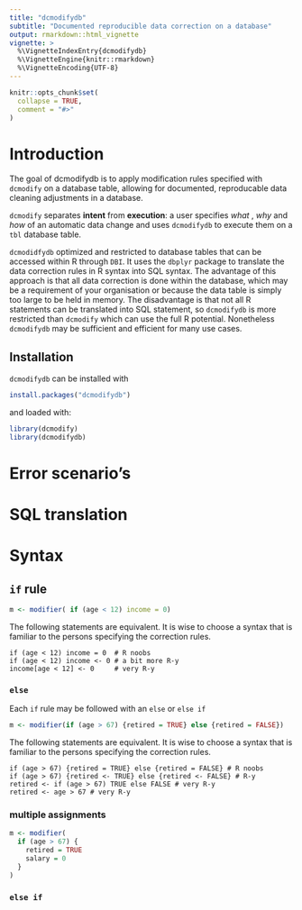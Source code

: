 ```yaml
---
title: "dcmodifydb"
subtitle: "Documented reproducible data correction on a database"
output: rmarkdown::html_vignette
vignette: >
  %\VignetteIndexEntry{dcmodifydb}
  %\VignetteEngine{knitr::rmarkdown}
  %\VignetteEncoding{UTF-8}
---
```


```r
knitr::opts_chunk$set(
  collapse = TRUE,
  comment = "#>"
)
```

# Introduction

The goal of dcmodifydb is to apply modification rules specified with `dcmodify` 
on a database table, allowing for documented, reproducable data cleaning adjustments
in a database.

`dcmodify` separates **intent** from **execution**: a user specifies _what_
, _why_ and _how_ of an automatic data change and uses `dcmodifydb` to execute 
them on a `tbl` database table.

`dcmodidfydb` optimized and restricted to database tables that can be accessed 
within R through `DBI`. It uses the `dbplyr` package to translate the 
data correction rules in R syntax into SQL syntax. The advantage of this 
approach is that all data correction is done within the database, which may be 
a requirement of your organisation or because the data table is simply too 
large to be held in memory. 
The disadvantage is that not all R statements can be translated into SQL statement,
so `dcmodifydb` is more restricted than `dcmodify` which can use the full R
potential. Nonetheless `dcmodifydb` may be sufficient and efficient for many
use cases.

## Installation

`dcmodifydb` can be installed with

```r
install.packages("dcmodifydb")
```
and loaded with:

```r
library(dcmodify)
library(dcmodifydb)
```

# Error scenario's

# SQL translation


# Syntax 

## `if` rule

```r
m <- modifier( if (age < 12) income = 0)
```

The following statements are equivalent. It is wise to choose a syntax
that is familiar to the persons specifying the correction rules. 

```{eval=FALSE}
if (age < 12) income = 0  # R noobs
if (age < 12) income <- 0 # a bit more R-y
income[age < 12] <- 0     # very R-y
```

### `else`

Each `if` rule may be followed with an `else` or `else if`

```r
m <- modifier(if (age > 67) {retired = TRUE} else {retired = FALSE})
```

The following statements are equivalent. It is wise to choose a syntax
that is familiar to the persons specifying the correction rules. 

```{eval=FALSE}
if (age > 67) {retired = TRUE} else {retired = FALSE} # R noobs
if (age > 67) {retired <- TRUE} else {retired <- FALSE} # R-y
retired <- if (age > 67) TRUE else FALSE # very R-y
retired <- age > 67 # very R-y
```


### multiple assignments

```r
m <- modifier( 
  if (age > 67) {
    retired = TRUE
    salary = 0 
  }
)
```

### `else if`


